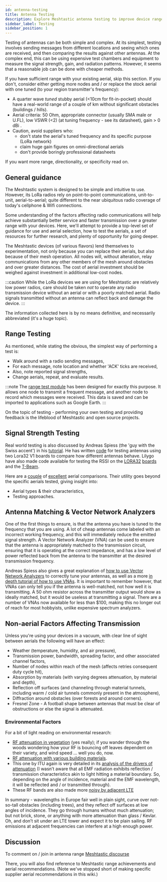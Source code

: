 ```yaml
---
id: antenna-testing
title: Antenna Testing
description: Explore Meshtastic antenna testing to improve device range. Learn simple to advanced techniques for selecting the right antenna, ensuring effective and cost-efficient communication.
sidebar_label: Testing
sidebar_position: 1
---
```


Testing of antennas can be both simple and complex. At its simplest, testing involves sending messages from different locations and seeing which ones are received, and then comparing the results against other antennas. At the complex end, this can be using expensive test chambers and equipment to measure the signal strength, gain, and radiation patterns. However, it seems that a reasonable job can be done with cheaper methods.

If you have sufficient range with your existing aerial, skip this section. If you don't, consider either getting more nodes and / or replace the stock aerial with one tuned (to your region transmitter's frequency):

- A quarter wave _tuned_ stubby aerial (\<10cm for fit-in-pocket) should have a real-world range of a couple of km without significant obstacles (buildings / hills).
- Aerial criteria: 50 Ohm, appropriate connector (usually SMA male or U.FL), low VSWR (\<2) (at tuning frequency - see its datasheet), gain > 0 dBi .
- Caution, avoid suppliers who:
  - don't state the aerial's tuned frequency and its specific purpose (LoRa network)
  - claim huge gain figures on omni-directional aerials
  - don't provide boringly professional datasheets

If you want more range, directionality, or specificity read on.

## General guidance

The Meshtastic system is designed to be simple and intuitive to use. However, its LoRa radios rely on point-to-point communications, unit-to-unit, aerial-to-aerial; quite different to the near ubiquitous radio coverage of today's cellphone & Wifi connections.

Some understanding of the factors affecting radio communications will help achieve substantially better service and faster transmission over a greater range with your devices. Here, we'll attempt to provide a top-level set of guidance for use and aerial selection, how to test the aerials, a set of resources for further research, and plenty of opportunity for going deeper.

The Meshtastic devices (of various flavors) lend themselves to experimentation, not only because you can replace their aerials, but also because of their mesh operation. All nodes will, without alteration, relay communications from any other members of the mesh around obstacles and over greater distances. The cost of aerial investment should be weighed against investment in additional low-cost nodes.

:::caution
While the LoRa devices we are using for Meshtastic are relatively low power radios, care should be taken _not_ to operate any radio transmission device without an aerial or with a poorly matched aerial. Radio signals transmitted without an antenna can reflect back and damage the device.
:::

The information collected here is by no means definitive, and necessarily abbreviated (it's a huge topic).

## Range Testing

As mentioned, while stating the obvious, the simplest way of performing a test is:

- Walk around with a radio sending messages,
- For each message, note location and whether 'ACK' ticks are received,
- Also, note reported signal strengths,
- Change aerials, repeat, and evaluate results.

:::note
The [range test module](/docs/configuration/module/range-test) has been designed for exactly this purpose. It allows one node to transmit a frequent message, and another node to record which messages were received. This data is saved and can be imported to applications such as Google Earth.
:::

On the topic of testing - performing your own testing and providing feedback is the lifeblood of Meshtastic and open source projects.

## Signal Strength Testing

Real world testing is also discussed by Andreas Spiess (the 'guy with the Swiss accent') in his [tutorial](https://www.youtube.com/watch?v=J3PBL9oLPX8). He has written [code](https://github.com/SensorsIot/Antenna-Tester) for testing antennas using two Lora32 V1 boards to compare how different antennas behave. Lilygo have also made code available for testing the RSSI on the [LORA32](https://github.com/LilyGO/TTGO-LORA32) [boards](https://github.com/Xinyuan-LilyGO/TTGO-LoRa-Series) and the [T-Beam](https://github.com/LilyGO/TTGO-T-Beam).

Here are a [couple](https://medium.com/home-wireless/testing-lora-antennas-at-915mhz-6d6b41ac8f1d) of [excellent](https://medium.com/home-wireless/testing-and-reviewing-lora-antennas-5b37dfa594a3) aerial comparisons. Their utility goes beyond the specific aerials tested, giving insight into:

- Aerial types & their characteristics,
- Testing approaches.

## Antenna Matching & Vector Network Analyzers

One of the first things to ensure, is that the antenna you have is tuned to the frequency that you are using. A lot of cheap antennas come labeled with an incorrect working frequency, and this will immediately reduce the emitted signal strength. A Vector Network Analyzer (VNA) can be used to ensure that the antenna is appropriately matched to the transmission circuit, ensuring that it is operating at the correct impedance, and has a low level of power reflected back from the antenna to the transmitter at the desired transmission frequency.

Andreas Spiess also gives a great explanation of [how to use Vector Network Analyzers](https://www.youtube.com/watch?v=ZpKoLvqOWyc) to correctly tune your antennas, as well as a more [in depth tutorial of how to use VNAs](https://www.youtube.com/watch?v=_pjcEKQY_Tk). It is important to remember however, that VNAs can only tell you if the antenna is well-matched, not how well it is transmitting. A 50 ohm resistor across the transmitter output would show as ideally matched, but it would be useless at transmitting a signal. There are a number of VNAs now available for less than $100, making this no longer out of reach for most hobbyists, unlike expensive spectrum analyzers.

## Non-aerial Factors Affecting Transmission

Unless you're using your devices in a vacuum, with clear line of sight between aerials the following will have an effect:

- Weather (temperature, humidity, and air pressure),
- Transmission power, bandwidth, spreading factor, and other associated channel factors,
- Number of nodes within reach of the mesh (affects retries consequent duty cycle hit),
- Absorption by materials (with varying degrees attenuation, by material and depth),
- Reflection off surfaces (and channeling through material tunnels, including warm / cold air tunnels commonly present in the atmosphere),
- Diffraction around obstacles (over forests and around corners).
- Fresnel Zone - A football shape between antennas that must be clear of obstructions or else the signal is attenuated.

### Environmental Factors

For a bit of light reading on environmental research:

- [RF attenuation in vegetation](https://web.archive.org/web/20201216041455/https://www.itu.int/dms_pubrec/itu-r/rec/p/R-REC-P.833-9-201609-I!!PDF-E.pdf) (yes really); if you wander through the woods wondering how your RF is bouncing off leaves dependent on their variety, and wind speed … well you do, now.
- [RF attenuation with various building materials](https://www.ofcom.org.uk/__data/assets/pdf_file/0016/84022/building_materials_and_propagation.pdf).
- This one by ITU again is very detailed in its [analysis of the drivers of attenuation](https://web.archive.org/web/20211005174833/https://www.itu.int/dms_pubrec/itu-r/rec/p/R-REC-P.2040-1-201507-I!!PDF-E.pdf) (I wasn’t aware that all EMF radiation exhibits reflection / transmission characteristics akin to light hitting a material boundary. So, depending on the angle of incidence, material and the EMF wavelength, it will be reflected and / or transmitted through).
- These RF bands are also made more [noisy by adjacent LTE](https://www.ofcom.org.uk/__data/assets/pdf_file/0023/55922/lte-coexistence.pdf)

In summary - wavelengths in Europe fair well in plain sight, curve over not-so-tall obstacles (including trees), and they reflect off surfaces at low angles of incidence. They go through humans without much attenuation; but not brick, stone, or anything with more attenuation than glass / Kevlar. Oh, and don’t sit under an LTE tower and expect it to be plain sailing. RF emissions at adjacent frequencies can interfere at a high enough power.

## Discussion

To comment on / join in antenna range [Meshtastic discourse](https://meshtastic.discourse.group/t/antenna-improved-range/227/35?u=sens8tion)

There, you will also find reference to Meshtastic range achievements and aerial recommendations. (Note we've stopped short of making specific supplier aerial recommendations in this wiki.)
